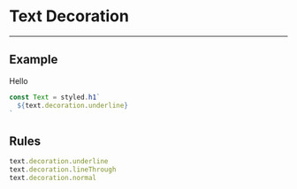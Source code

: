
# Text Decoration

---

## Example

<Decoration>Hello</Decoration>

```jsx
const Text = styled.h1`
  ${text.decoration.underline}
`
```

## Rules

```js
text.decoration.underline
text.decoration.lineThrough
text.decoration.normal
```
